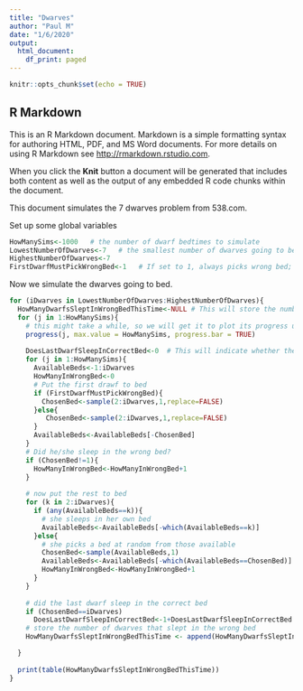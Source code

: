 ```yaml
---
title: "Dwarves"
author: "Paul M"
date: "1/6/2020"
output:
  html_document:
    df_print: paged
---
```


```r
knitr::opts_chunk$set(echo = TRUE)
```

## R Markdown

This is an R Markdown document. Markdown is a simple formatting syntax for authoring HTML, PDF, and MS Word documents. For more details on using R Markdown see <http://rmarkdown.rstudio.com>.

When you click the **Knit** button a document will be generated that includes both content as well as the output of any embedded R code chunks within the document. 

This document simulates the 7 dwarves problem from 538.com.

Set up some global variables

```r
HowManySims<-1000   # the number of dwarf bedtimes to simulate
LowestNumberOfDwarves<-7   # the smallest number of dwarves going to bed
HighestNumberOfDwarves<-7
FirstDwarfMustPickWrongBed<-1   # If set to 1, always picks wrong bed; =0 then picks a random bed
```

Now we simulate the dwarves going to bed.
```r
 
for (iDwarves in LowestNumberOfDwarves:HighestNumberOfDwarves){
  HowManyDwarfsSleptInWrongBedThisTime<-NULL # This will store the number of dwarves that ended up in the wrong bed each time
  for (j in 1:HowManySims){
    # this might take a while, so we will get it to plot its progress using a progress bar
    progress(j, max.value = HowManySims, progress.bar = TRUE)
  
    DoesLastDwarfSleepInCorrectBed<-0  # This will indicate whether the last dwarf sleeps in the correct bed in this particular realization
    for (j in 1:HowManySims){
      AvailableBeds<-1:iDwarves
      HowManyInWrongBed<-0
      # Put the first drawf to bed
      if (FirstDwarfMustPickWrongBed){
        ChosenBed<-sample(2:iDwarves,1,replace=FALSE)
      }else{
         ChosenBed<-sample(2:iDwarves,1,replace=FALSE)
      }
      AvailableBeds<-AvailableBeds[-ChosenBed]
    }
    # Did he/she sleep in the wrong bed?
    if (ChosenBed!=1){
      HowManyInWrongBed<-HowManyInWrongBed+1
    }
      
    # now put the rest to bed
    for (k in 2:iDwarves){
      if (any(AvailableBeds==k)){
        # she sleeps in her own bed
        AvailableBeds<-AvailableBeds[-which(AvailableBeds==k)]
      }else{
        # she picks a bed at random from those available
        ChosenBed<-sample(AvailableBeds,1)
        AvailableBeds<-AvailableBeds[-which(AvailableBeds==ChosenBed)]
        HowManyInWrongBed<-HowManyInWrongBed+1
      }
    }
    
    # did the last dwarf sleep in the correct bed
    if (ChosenBed==iDwarves)
      DoesLastDwarfSleepInCorrectBed<-1+DoesLastDwarfSleepInCorrectBed    
    # store the number of dwarves that slept in the wrong bed
    HowManyDwarfsSleptInWrongBedThisTime <- append(HowManyDwarfsSleptInWrongBedThisTime,HowManyInWrongBed,after=length(HowManyDwarfsSleptInWrongBedThisTime))

  }
  
  print(table(HowManyDwarfsSleptInWrongBedThisTime))
}
```
